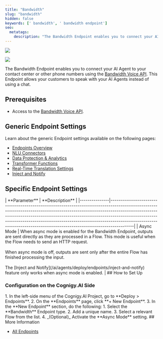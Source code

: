 ```yaml
---
title: "Bandwidth"
slug: "bandwidth"
hidden: false
keywords: [' bandwidth', ' bandwidth endpoint']
seo:
  metatags:
    description: "The Bandwidth Endpoint enables you to connect your AI Agent to your contact center or other phone numbers using the Bandwidth Voice API. This Endpoint allows your customers to speak with your AI Agents instead of using a chat."
---
```


<a href="/release-notes/4.60"><img noZoom src="https://img.shields.io/badge/Added in-v4.60-blue.svg" /></a>

<Frame>
  <img class="image-center" src="/_assets/ai/deploy/endpoint-reference/bandwidth.png"/>
</Frame>

The Bandwidth Endpoint enables you to connect your AI Agent to your contact center or other phone numbers using the [Bandwidth Voice API](https://www.bandwidth.com/voice/voice-api/). This Endpoint allows your customers to speak with your AI Agents instead of using a chat.

## Prerequisites

- Access to the [Bandwidth Voice API](https://www.bandwidth.com/).

## Generic Endpoint Settings

Learn about the generic Endpoint settings available on the following pages:

- [Endpoints Overview](/ai/agents/deploy/endpoints)
- [NLU Connectors](/ai/platform-features/nlu/external/nlu-connectors/overview)
- [Data Protection & Analytics](/ai/agents/deploy/endpoints/data-protection-and-analytics)
- [Transformer Functions](/ai/for-developers/transformers/overview)
- [Real-Time Translation Settings](/ai/agents/deploy/endpoints/real-time-translation-settings)
- [Inject and Notify](/ai/agents/deploy/endpoints/inject-and-notify)

## Specific Endpoint Settings

<Accordion title="Bandwidth Settings">
  | **Parameter** | **Description**                                                                                                                                                                                                                                                                                                                                                                                                  |
  |---------------|------------------------------------------------------------------------------------------------------------------------------------------------------------------------------------------------------------------------------------------------------------------------------------------------------------------------------------------------------------------------------------------------------------------|
  | Async Mode    | When async mode is enabled for the Bandwidth Endpoint, outputs are sent directly as they are processed in a Flow. This mode is useful when the Flow needs to send an HTTP request. <br/><br/>When async mode is off, outputs are sent only after the entire Flow has finished processing the input.<br/><br/>The [Inject and Notify](/ai/agents/deploy/endpoints/inject-and-notify) feature only works when async mode is enabled. |
</Accordion>
## How to Set Up

### Configuration on the Cognigy.AI Side

<Accordion title="Create a Bandwidth Endpoint">
  1. In the left-side menu of the Cognigy.AI Project, go to **Deploy > Endpoints**.
  2. On the **Endpoints** page, click **+ New Endpoint**.
  3. In the **New Endpoint** section, do the following:
      1. Select the **Bandwidth** Endpoint type.
      2. Add a unique name.
      3. Select a relevant Flow from the list.
  4. _(Optional)_ Activate the **Async Mode** setting.
</Accordion>
## More Information

- [All Endpoints](/ai/agents/deploy/endpoint-reference/overview)